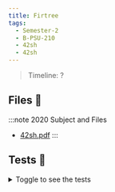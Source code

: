 ```yaml
---
title: Firtree
tags:
  - Semester-2
  - B-PSU-210
  - 42sh
  - 42sh
---
```

> Timeline: ?


## Files 📂

:::note 2020 Subject and Files
- [42sh.pdf](https://github.com/Studio-17/Epitech-Subjects/raw/main/Semester-2/B-PSU-210/42sh/42sh/42sh.pdf)
:::

## Tests 🤖
<details>
  <summary>Toggle to see the tests</summary>
  <div>
Yo
  </div>
</details>

